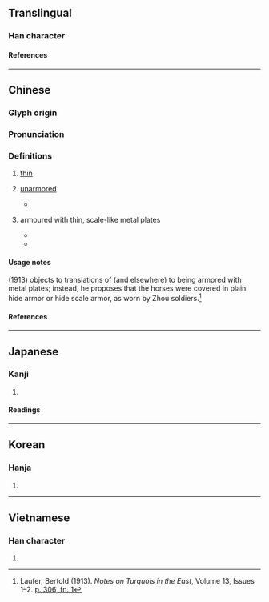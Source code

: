 {{character info}}
==Translingual==

===Han character===
{{Han char|rn=9|rad=人|as=08|sn=10|four=23253|canj=OII|ids=⿰亻戔}}

====References====
{{Han ref|kx=0106.110|dkj=00727|dj=0226.060|hdz=10174.010|uh=4FF4}}

----

==Chinese==
{{zh-forms}}

===Glyph origin===
{{Han etym}}

===Pronunciation===
{{zh-pron
|m=jiàn
|c=cin5,zin1
|mn=chián
|mc=y
|oc=y
|ma=
|cat=a
}}

===Definitions===
{{zh-hanzi}}

# [[thin]]
# {{lb|zh|obsolete}} [[unarmored]]
#* {{zh-x|甲 不 堅 密，與 俴{jiàn} 者 同-實；|If shields are not strong and tightly woven, it is the same as being '''without armor'''.|ref=Guanzi}}
# {{lb|zh|obsolete}} armoured with thin, scale-like metal plates
#* {{zh-x|俴{jiàn}-駟 孔 羣{qún}|His '''mail-covered''' team moves in great harmony|ref=Shijing}}
#* {{zh-x|俴{jiàn}-駟，四-馬 皆 以 淺薄 之 金 為 甲。欲 其 輕 而 易 於 馬 之 旋 習 也。|'''Jiàn'''sì ("'''俴'''駟"): all four horses are armored by thin metal plates; horses need to be light as well as easily steered and trained.|ref=朱熹 {{w|Zhu Xi}},《詩經集傳》''Collected Commentaries on the Classic of Poetry'', volume 3[https://ctext.org/library.pl?if=gb&file=5579&page=68]}}

====Usage notes====
{{w|Bertold Laufer}} (1913) objects to translations of {{zh-l|俴|tr=jiàn}} (and {{zh-l|介}} elsewhere) to being armored with metal plates; instead, he proposes that the horses were covered in plain hide armor or hide scale armor, as worn by Zhou soldiers.<ref>Laufer, Bertold (1913). ''Notes on Turquois in the East'', Volume 13, Issues 1–2. [https://books.google.com/books?id=uu0SAAAAYAAJ&pg=PA306#v=onepage&q&f=false p. 306, fn. 1]</ref>

====References====
<references/>

----

==Japanese==

===Kanji===
{{ja-kanji|grade=|rs=人08}}

# {{rfdef|ja|sort=人08}}

====Readings====
{{ja-readings
|on=せん, ぜん
|kun=あさい, はだか
}}

----

==Korean==

===Hanja===
{{ko-hanja|천}}

# {{rfdef|ko|sort=人08}}

----

==Vietnamese==

===Han character===
{{vi-readings|rs=人08|reading=kiến, tiễn}}

# {{rfdef|vi|sort=人08}}